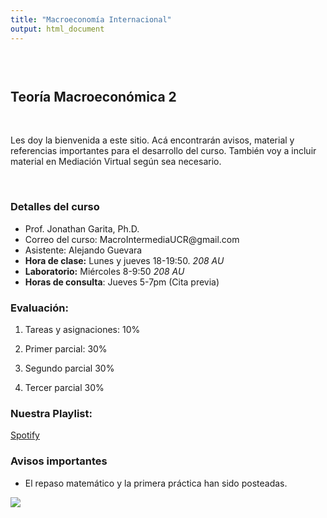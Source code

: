 ```yaml
---
title: "Macroeconomía Internacional"
output: html_document
---
```


<style type="text/css">
.title {
  display: none;
}

#getting-started img {
  margin-right: 10px;
}

</style>

<div class="row" style="padding-top: 30px;">
<div class="col-sm-6">


# **Teoría Macroeconómica 2**
<br>

Les doy la bienvenida a este sitio. Acá encontrarán avisos, material y referencias importantes para el desarrollo del curso. También voy a incluir material en Mediación Virtual según sea necesario. 

<br>

### Detalles del curso
* Prof. Jonathan Garita, Ph.D.
* Correo del curso: MacroIntermediaUCR@gmail.com
* Asistente: Alejando Guevara
* **Hora de clase:** Lunes y jueves 18-19:50. *208 AU*
* **Laboratorio:** Miércoles 8-9:50 *208 AU*
* **Horas de consulta**: Jueves 5-7pm (Cita previa)

### Evaluación:

1. Tareas y asignaciones: 10%

2. Primer parcial: 30%

3. Segundo parcial 30%

3. Tercer parcial 30%


### Nuestra Playlist:

[Spotify](https://open.spotify.com/playlist/5CkCbnw6dOg8GJj2dCFMkq?si=33b7196772fc482e)

### Avisos importantes

* El repaso matemático y la primera práctica han sido posteadas.

</div>
<div class="col-sm-6">


<a href = "https://sites.google.com/site/matthiaskehrig/hermes">
![](images/hermes.jpg)


</a>
</div>
